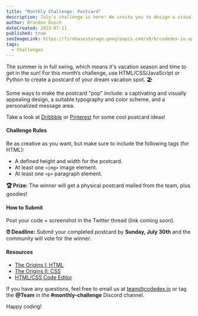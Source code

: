 ```yaml
---
title: "Monthly Challenge: Postcard"
description: July's challenge is here! We invite you to design a visually appealing postcard to showcase your HTML/CSS skills. It's a great opportunity to sharpen your frontend web dev abilities while testing your creativity.
author: Brandon Dusch
dateCreated: 2023-07-11
published: true
seoImageLink: https://firebasestorage.googleapis.com/v0/b/codedex-io.appspot.com/o/blogs%2Fmonthly-challenge-postcard%2Fbanner.png?alt=media&token=6df19a24-0693-4034-b442-b16a1df800e6
tags:
  - Challenges
---
```


The summer is in full swing, which means it's vacation season and time to get in the sun! For this month’s challenge, use HTML/CSS/JavaScript or Python to create a postcard of your dream vacation spot. 🏖️

Some ways to make the postcard "pop" include: a captivating and visually appealing design, a suitable typography and color scheme, and a personalized message area.

Take a look at [Dribbble](https://dribbble.com/search/postcard) or [Pinterest](https://www.pinterest.com/akw518/postcard-design-inspiration) for some cool postcard ideas!

#### Challenge Rules

Be as creative as you want, but make sure to include the following tags (for HTML):

- A defined height and width for the postcard.
- At least one `<img>` image element.
- At least one `<p>` paragraph element.

**🏆 Prize:** The winner will get a physical postcard mailed from the team, plus goodies!

#### How to Submit

Post your code + screenshot in the Twitter thread (link coming soon).

**⏰ Deadline:** Submit your completed postcard by **Sunday, July 30th** and the community will vote for the winner.

#### Resources

- [The Origins I: HTML](https://www.codedex.io/html)
- [The Origins II: CSS](https://www.codedex.io/css)
- [HTML/CSS Code Editor](https://www.codedex.io/editor/html-css)

If you have any questions, feel free to email us at [team@codedex.io](mailto:team@codedex.io) or tag the **@Team** in the **#monthly-challenge** Discord channel.

Happy coding!
